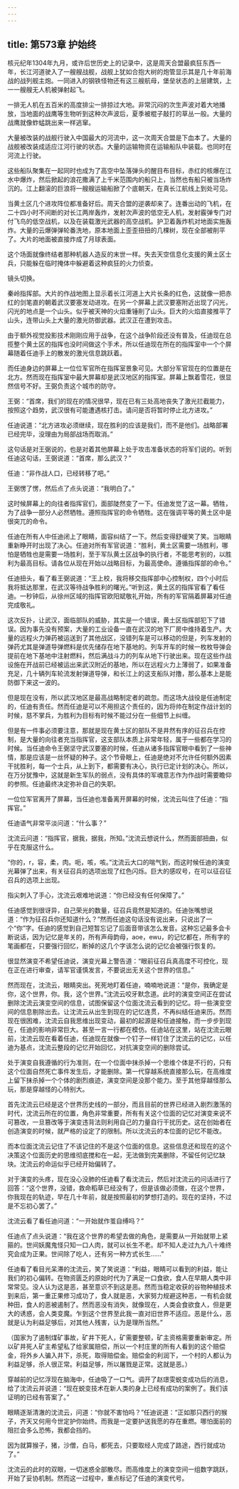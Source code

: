 ```yaml
---
---
---
```

title: 第573章 护始终
---



核元纪年1304年九月，或许后世历史上的记录中，这是周天合盟最疯狂东西一年，长江河道驶入了一艘艘战舰，战舰上犹如合抱大树的炮管显示其是几十年前海战的战列舰主炮。一同进入的钢铁怪物还有这三艘航母，堡垒状态的上层建筑，上一一艘艘无人机被弹射起飞。

一排无人机在五百米的高度排尘一排掠过大地。非常沉闷的次生声波对着大地播放，当地面的战鹰等生物听到这种次声波后，夏季被棍子敲打的草丛一般。大量的战鹰就像蚱蜢跳出来一样逃窜。

大量被改装的战舰行驶入中国最大的河流中，这一次周天合盟是下血本了。大量的战舰被改装成适应江河行驶的状态。大量的运输物资在运输船队中装载。也同时在河流上行驶。

这些船队聚集在一起同时也成为了高空中坠落弹头的醒目布目标，赤红的核爆在江水中爆炸，然后掀起的浪花撒满了上千米范围内的船只上，当然也有船只被当场炸沉的。江上翻滚的巨浪将一艘艘运输船掀了个底朝天，在真长江航线上到处可见。

当黄土区几个进攻阵位都准备好后。周天合盟的逆袭却来了。连番出动的飞机，在二十四小时不间断的对长江两岸轰炸，发射次声波的低空无人机，发射霰弹专门对付飞鸟的低空战机，以及在装载激光武器的高空战机。护卫着轰炸机对地面实施轰炸。大量的云爆弹弹轮番洗地，原本地面上歪歪扭扭的几棵树，现在全部被削平了。大片的地面被直接炸成了月球表面。

这个场面就像终结者那种机器人造反的末世一样。失去天空信息化支援的黄土区士兵，只能躲在临时掩体中躲避着这种疯狂的火力侦查。

镜头切换。

秦岭指挥部。大片的作战地图上显示着长江河道上大片长条的红色，这就像一把赤红的剑笔直的朝着武汉要塞发动进攻。在另一个屏幕上武汉要塞附近出现了闪光，闪光的地点是一个山头。似乎被天神的火焰重锤削了山头。巨大的火焰直接推平了山头，连带山头上大量的激光防御武器。武汉正在遭到攻击。

由于额外视觉投影技术刚刚应用于战争，在这个战争阶段还没有普及，任迪现在总揽整个黄土区的指挥也没时间做这个手术，所以任迪现在所在的指挥室中一个个屏幕随着任迪手上的散发的激光信息跳跃着。

而任迪身边的屏幕上一位位军官所在指挥室景象可见。大部分军官现在的位置是在北方。然而现在指挥室中最大屏幕却是武汉地区的指挥室。屏幕上飘着雪花，很显然信号不好。王弼负责这个城市的防守。

王弼：“首席，我们的现在的情况很早，现在已有三处高地丧失了激光拦截能力，按照这个趋势，武汉很有可能遭遇核打击。请问是否将暂时停止北方进攻。”

任迪说道：“北方进攻必须继续，现在胜利的应该是我们，而不是他们。战略部署已经完毕，没理由为局部战场而取消。”

这句话是对王弼说的，也是对着其他屏幕上处于攻击准备状态的将军们说的。听到任迪这句话，王弼说道：“首席，那么武汉？”

任迪：“非作战人口，已经转移了吧。”

王弼愣了愣，然后点了点头说道：“我明白了。”

这时候屏幕上的向往者指挥官们，面部陡然变了一下。任迪发觉了这一幕。牺牲，为了战争一部分人必然牺牲。遵照指挥官的命令牺牲。这在强调平等的黄土区中是很突兀的命令。

任迪在所有人中任迪闭上了眼睛，面容纠结了一下。然后变得舒缓笑了笑。当眼睛重新睁开时出现了决心。任迪对所有军官说道：“胜利，黄土区需要一场胜利，哪怕是牺牲也是需要一场胜利，至于军队黄土区战争的执行者，不能思考别的，以胜利为最高目标。请各位从现在开始以战略目标，为最高使命。遵循指挥部的命令。”

任迪扭头，看了看王弼说道：“王上校，我将移交指挥部中心控制权，四个小时后我将抵达那里，在武汉等待战争胜利的曙光。”听到这，黄土区的指挥官看了看任迪。一秒钟后，从徐州区域的指挥官欧阳斌敬礼开始，所有的军官隔着屏幕对任迪完成敬礼。

这次反扑，让武汉，面临部队的威胁，其实是一个错误，黄土区指挥部犯下了错误。因为事先没有预案，大量的工业设备一直在武汉的地下厂房中维持着生产。大量的远程火力弹药被运送到了其他战区，没错列车是可以移动的但是，列车发射的弹药尤其是弹道导弹燃料是优先储存在地下基地的。列车开车的时候一枚枚导弹会提前在地下基地中注射燃料，然后满战斗力的列车从地下行驶出来。现在这些作战设施在开战前已经被运出来武汉附近的基地，所以在远程火力上薄弱了，如果准备充足，几十辆列车轮流发射弹道导弹，和长江上的这支船队对撸，那么基本上是能防御下来这一波的。

但是现在没有，所以武汉地区是最高战略制定者的疏忽。而这场大战役是任迪制定的，任迪有责任。然而任迪是可以不用担这个责任的，因为将帅在制定作战计划的时候，慈不掌兵，为胜利为目标有时候不能过分在一些细节上纠缠。

但是有一件事必须要注意，那就是现在黄土区的部队不是井然有序的征召兵在控制，是大量的向往者充当指挥官，这支部队本质上非常年轻，属于一些都在学习的时候。当任迪命令王弼坚守武汉要塞的时候，任迪从诸多指挥官眼中看到了一些神情，那是应该是一丝怀疑的种子。这个节骨眼上，任迪是绝对不允许任何额外因素干扰胜利，每一个士兵，从上到下，都需要有决心，执行已定计划的决心。所以，在万分犹豫中，这就是新生军队的弱点，没有具体的军魂意志作为作战时需要瞻仰的参照。任迪最终决定弥补自己的失职。

一位位军官离开了屏幕，当任迪也准备离开屏幕的时候，沈流云叫住了任迪：“指挥官。”

任迪语气非常平淡问道：“什么事？”

沈流云问道：“指挥官，据我，据我，所知。”沈流云想说什么，然而面部扭曲，似乎在克服这什么。

“你的，r，容，柔，肉。呃，咳，咳。”沈流云大口的喘气到，而这时候任迪的演变光幕弹了出来，有关征召兵的选项出现了红色闪烁。巨大的感叹号，在可以征召征召兵的选项上出现。

指尖刺入了手心，沈流云艰难地说道：“你已经没有任何保障了。”

任迪感觉到很讶异，自己荣光的数量，征召兵竟然是知道的。任迪张嘴想说道：“作为征召兵你还知道什么？”然而任迪这句话没有说出来，只说出了一个“你”字。任迪的感觉到自己短暂忘记了后面音带该怎么发音。这种忘记最多会卡断说话，因为记忆是年关的，所有声母韵母，aoe，ewu，的记忆都在，所有字的笔画都在，只要强行回忆，断掉的这几个字该怎么说的记忆会被强行恢复的。

很显然演变不希望任迪说，演变光幕上警告道：“眼前征召兵真高度不可控化，现在正在进行审查，请军官谨慎发言，不要说出无关这个世界的信息。”

然而现在，沈流云，眼睛突出。死死地盯着任迪，喃喃地说道：“是你，我确定是你，这个世界，你。我，这个世界。”沈流云咬牙默念道。此时的演变空间正在尝试删除沈流云演变空间的信息，试图保留这个位面沈流云看到的记忆。将一些演变空间的信息剔除出去。让沈流云从出生到现在的记忆连贯，不再纠结任迪来历。然而现在很困难，沈流云自我思维出现变动，最初的起源是和任迪接触，而一步步到现在，任迪的影响非常巨大。甚至一言一行都在模仿。任迪站在这里，站在沈流云眼前，沈流云现在看着任迪，任迪现在就像一个钉子一样钉住了沈流云的记忆，以任迪为基点，沈流云整段的记忆开始回忆，对抗演变空间的删除尝试。

处于演变自我遵循的行为准则，在一个位面中抹杀掉一个思维个体是不行的，只有这个位面自然死亡事件发生后，才能删除。第一代穿越系统直接那么玩，在高维度上留下抹杀掉一个个体的剧烈痕迹，演变空间是没那个能力。至于其他穿越怪那么玩，那是穿越怪的心特别大。

首先沈流云已经是这个世界历史线的一部分，而且目前的世界已经进入剧烈激荡的时代，沈流云所在的位置，角色非常重要，所有有关这个位面的记忆对演变来说不可篡改，一旦篡改等于演变违背法则利用自己的力量自行干扰历史。这在创始者在创造演变的时候，就严格的设定了的限制。所以沈流云的本位面的记忆不能改。

而本位面沈流云记住了不该记住的不是这个位面的信息。这些信息还和现在的这个决策这个位面历史的思维彻底搅和在一起，无法做到完美删除，不留任何记忆缺块。沈流云的命运似乎已经开始偏转了。

对于演变的头疼，现在没心没肺的任迪看了看沈流云，然后对沈流云的问话进行了回答：“这个世界，没错，救命稻草已经没有了，但是该做必须做，在这个世界，你我现在的轨迹，早在几十年前，就是按照最初的梦想打造的。现在的坚持，不过是不忘初心罢了。”

沈流云看了看任迪问道：“一开始就作茧自缚吗？”

任迪点了点头说道：“我在这个世界的希望去做的角色，是需要从一开始就带上紧箍的。世间妖魔鬼怪只知一口人肉，就可以长生不老。却不知人走过九九八十难终究会成为正果。世间除了吃人，还有另一种方式长生……”

任迪看了看目光呆滞的沈流云，笑了笑说道：“利益，眼睛可以看到的利益，能让我们的初心偏转。在物资匮乏的原始时代为了满足一口食欲，食人在早期人类中非常常见。没人认为这是恶，甚至意识不到这是恶。然而当稳定收获的谷物种植技术到来后，第一重正果修习成功了，食人就是恶，大家努力规避这种恶，一有机会就种田，食人的恶被遏制了。然而恶没有消失，就像现在，人类会食欲食人，但是更大的诱惑，会人类变魔。乍到这个世界至此我一直对旧世界不适应。恶是什么，恶就是认为利益足够后，对其他人残害，认为是理所当然。”

（国家为了遏制煤矿事故，矿井下死人，矿需要整顿，矿主资格需要重新审定。所以矿井死人矿主希望私了给家属赔偿，所以一个村庄里的所有人看到的这个赔偿金，将外乡人骗入井下，杀死，取得赔偿金。赔偿金的利润下，一个村的人都认为利益足够，杀人很正常。利益足够，所以屠戮是正常。这就是恶。）

穿越前的记忆浮现在脑海中，任迪吸了一口气。调开了赵璟雯蜕变成功后的消息，给了沈流云并说道：“现在蜕变技术在新人类的身上已经有成功的案例了。我们该证明的已经有答案了。”

眼睛逐渐清澈的沈流云，问道：“你就不害怕吗？”任迪说道：“正如那只西行的猴子，齐天又何用今世定护你始终。而我是一定要护送我愿的存在重燃。哪怕面前的阻拦会多么恐怖，我都会挡的。

因为就算猴子，猪，沙僧，白马，都死去，只要取经人完成了路途，西行就成功了。”

沈流云的此时的双眼，一切迷惑全部散尽。而高维度上的演变空间一组数字跳跃，开始了妥协机制。然而这一过程中，重点标记了任迪的演变代号。